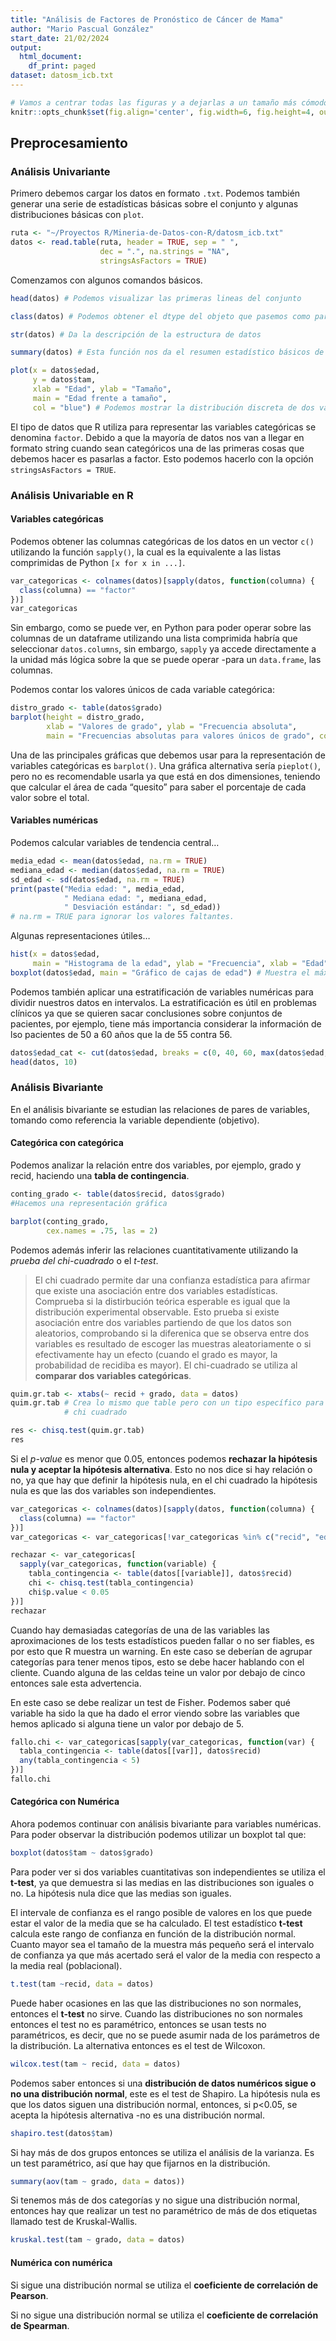 ```yaml
---
title: "Análisis de Factores de Pronóstico de Cáncer de Mama"
author: "Mario Pascual González"
start_date: 21/02/2024
output:
  html_document:
    df_print: paged
dataset: datosm_icb.txt
---
```



```r
# Vamos a centrar todas las figuras y a dejarlas a un tamaño más cómodo
knitr::opts_chunk$set(fig.align='center', fig.width=6, fig.height=4, out.width='70%')
```

## Preprocesamiento
### Análisis Univariante

Primero debemos cargar los datos en formato `.txt`. Podemos también generar una serie de estadísticas básicas sobre el conjunto y algunas distribuciones básicas con `plot`. 
```r
ruta <- "~/Proyectos R/Mineria-de-Datos-con-R/datosm_icb.txt"
datos <- read.table(ruta, header = TRUE, sep = " ", 
                    dec = ".", na.strings = "NA", 
                    stringsAsFactors = TRUE)
```

Comenzamos con algunos comandos básicos. 

```r
head(datos) # Podemos visualizar las primeras lineas del conjunto

class(datos) # Podemos obtener el dtype del objeto que pasemos como parámetro

str(datos) # Da la descripción de la estructura de datos

summary(datos) # Esta función nos da el resumen estadístico básicos de los datos

plot(x = datos$edad, 
     y = datos$tam,
     xlab = "Edad", ylab = "Tamaño", 
     main = "Edad frente a tamaño",
     col = "blue") # Podemos mostrar la distribución discreta de dos variables con plot
```

El tipo de datos que R utiliza para representar las variables categóricas se denomina `factor`. Debido a que la mayoría de datos nos van a llegar en formato string cuando sean categóricos una de las primeras cosas que debemos hacer es pasarlas a factor. Esto podemos hacerlo con la opción `stringsAsFactors = TRUE`. 

### Análisis Univariable en R

#### Variables categóricas

Podemos obtener las columnas categóricas de los datos en un vector `c()` utilizando la función `sapply()`, la cual es la equivalente a las listas comprimidas de Python `[x for x in ...]`.   

```r
var_categoricas <- colnames(datos)[sapply(datos, function(columna) {
  class(columna) == "factor"
})]
var_categoricas
```
Sin embargo, como se puede ver, en Python para poder operar sobre las columnas de un dataframe utilizando una lista comprimida habría que seleccionar `datos.columns`, sin embargo, `sapply` ya accede directamente a la unidad más lógica sobre la que se puede operar -para un `data.frame`, las columnas. 

Podemos contar los valores únicos de cada variable categórica:

```r
distro_grado <- table(datos$grado)
barplot(height = distro_grado, 
        xlab = "Valores de grado", ylab = "Frecuencia absoluta",
        main = "Frecuencias absolutas para valores únicos de grado", col = "red")
```
Una de las principales gráficas que debemos usar para la representación de variables categóricas es `barplot()`. Una gráfica alternativa sería `pieplot()`, pero no es recomendable usarla ya que está en dos dimensiones, teniendo que calcular el área de cada "quesito" para saber el porcentaje de cada valor sobre el total. 

#### Variables numéricas

Podemos calcular variables de tendencia central...

```r
media_edad <- mean(datos$edad, na.rm = TRUE)
mediana_edad <- median(datos$edad, na.rm = TRUE)
sd_edad <- sd(datos$edad, na.rm = TRUE)
print(paste("Media edad: ", media_edad, 
            " Mediana edad: ", mediana_edad, 
            " Desviación estándar: ", sd_edad))
# na.rm = TRUE para ignorar los valores faltantes. 
```

Algunas representaciones útiles...

```r
hist(x = datos$edad, 
     main = "Histograma de la edad", ylab = "Frecuencia", xlab = "Edad", col = "blue")
boxplot(datos$edad, main = "Gráfico de cajas de edad") # Muestra el máximo, mínimo, Q1, Q3, y mediana. 
```

Podemos también aplicar una estratificación de variables numéricas para dividir nuestros datos en intervalos. La estratificación es útil en problemas clínicos ya que se quieren sacar conclusiones sobre conjuntos de pacientes, por ejemplo, tiene más importancia considerar la información de lso pacientes de 50 a 60 años que la de 55 contra 56. 

```r
datos$edad_cat <- cut(datos$edad, breaks = c(0, 40, 60, max(datos$edad, na.rm = TRUE)))
head(datos, 10)
```
### Análisis Bivariante


En el análisis bivariante se estudian las relaciones de pares de variables, tomando como referencia la variable dependiente (objetivo). 

#### Categórica con categórica

Podemos analizar la relación entre dos variables, por ejemplo, grado y recid, haciendo una **tabla de contingencia**. 
```r
conting_grado <- table(datos$recid, datos$grado)
#Hacemos una representación gráfica

barplot(conting_grado, 
        cex.names = .75, las = 2)
```
Podemos además inferir las relaciones cuantitativamente utilizando la *prueba del chi-cuadrado* o el *t-test*. 

> El chi cuadrado permite dar una confianza estadística para afirmar que existe una asociación entre dos variables estadísticas. Comprueba si la distirbución teórica esperable es igual que la distribución experimental observable. Esto prueba si existe asociación entre dos variables partiendo de que los datos son aleatorios, comprobando si la diferenica que se observa entre dos variables es resultado de escoger las muestras aleatoriamente o si efectivamente hay un efecto (cuando el grado es mayor, la probabilidad de recidiba es mayor). El chi-cuadrado se utiliza al **comparar dos variables categóricas**. 
  
```r
quim.gr.tab <- xtabs(~ recid + grado, data = datos)
quim.gr.tab # Crea lo mismo que table pero con un tipo específico para aplicar
            # chi cuadrado

res <- chisq.test(quim.gr.tab)
res
```
Si el *p-value* es menor que 0.05, entonces podemos **rechazar la hipótesis nula y aceptar la hipótesis alternativa**. Esto no nos dice si hay relación o no, ya que hay que definir la hipótesis nula, en el chi cuadrado la hipótesis nula es que las dos variables son independientes. 

```r
var_categoricas <- colnames(datos)[sapply(datos, function(columna) {
  class(columna) == "factor"
})]
var_categoricas <- var_categoricas[!var_categoricas %in% c("recid", "edad_cat")]

rechazar <- var_categoricas[
  sapply(var_categoricas, function(variable) {
    tabla_contingencia <- table(datos[[variable]], datos$recid)
    chi <- chisq.test(tabla_contingencia)
    chi$p.value < 0.05
})]
rechazar
```

Cuando hay demasiadas categorías de una de las variables las aproximaciones de los tests estadísticos pueden fallar o no ser fiables, es por esto que R muestra un warning. En este caso se deberían de agrupar categorías para tener menos tipos, esto se debe hacer hablando con el cliente. Cuando alguna de las celdas teine un valor por debajo de cinco entonces sale esta advertencia. 

En este caso se debe realizar un test de Fisher. Podemos saber qué variable ha sido la que ha dado el error viendo sobre las variables que hemos aplicado si alguna tiene un valor por debajo de 5. 

```r

fallo.chi <- var_categoricas[sapply(var_categoricas, function(var) {
  tabla_contingencia <- table(datos[[var]], datos$recid)
  any(tabla_contingencia < 5)
})]
fallo.chi
```

#### Categórica con Numérica

Ahora podemos continuar con análisis bivariante para variables numéricas. Para poder observar la distribución podemos utilizar un boxplot tal que:

```r
boxplot(datos$tam ~ datos$grado)
```

Para poder ver si dos variables cuantitativas son independientes se utiliza el **t-test**, ya que demuestra si las medias en las distribuciones son iguales o no. La hipótesis nula dice que las medias son iguales.  

El intervale de confianza es el rango posible de valores en los que puede estar el valor de la media que se ha calculado. El test estadístico **t-test** calcula este rango de confianza en función de la distribución normal. Cuanto mayor sea el tamaño de la muestra más pequeño será el intervalo de confianza ya que más acertado será el valor de la media con respecto a la media real (poblacional). 

```r

t.test(tam ~recid, data = datos)

```

Puede haber ocasiones en las que las distribuciones no son normales, entonces el **t-test** no sirve. Cuando las distribuciones no son normales entonces el test no es paramétrico, entonces se usan tests no paramétricos, es decir, que no se puede asumir nada de los parámetros de la distribución. La alternativa entonces es el test de Wilcoxon. 

```r

wilcox.test(tam ~ recid, data = datos)

```

Podemos saber entonces si una **distribución de datos numéricos sigue o no una distribución normal**, este es el test de Shapiro. La hipótesis nula es que los datos siguen una distribución normal, entonces, si p<0.05, se acepta la hipótesis alternativa -no es una distribución normal. 

```r

shapiro.test(datos$tam)

```

Si hay más de dos grupos entonces se utiliza el análisis de la varianza. Es un test paramétrico, así que hay que fijarnos en la distribución.

```r

summary(aov(tam ~ grado, data = datos))

```

Si tenemos más de dos categorías y no sigue una distribución normal, entonces hay que realizar un test no paramétrico de más de dos etiquetas llamado test de Kruskal-Wallis. 

```r

kruskal.test(tam ~ grado, data = datos)

```
#### Numérica con numérica

Si sigue una distribución normal se utiliza el **coeficiente de correlación de Pearson**. 

Si no sigue una distribución normal se utiliza el **coeficiente de correlación de Spearman**. 







